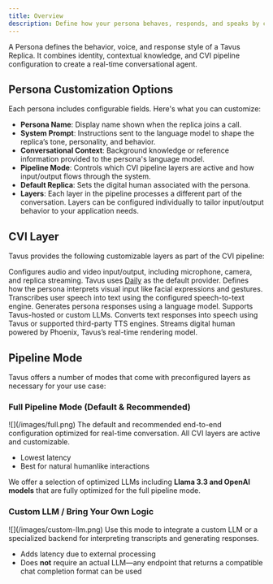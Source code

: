 ```yaml
---
title: Overview
description: Define how your persona behaves, responds, and speaks by configuring layers and modes.
---
```


A Persona defines the behavior, voice, and response style of a Tavus Replica. It combines identity, contextual knowledge, and CVI pipeline configuration to create a real-time conversational agent.
## Persona Customization Options
Each persona includes configurable fields. Here's what you can customize:
- **Persona Name**: Display name shown when the replica joins a call.
- **System Prompt**: Instructions sent to the language model to shape the replica’s tone, personality, and behavior.
- **Conversational Context**: Background knowledge or reference information provided to the persona's language model.
- **Pipeline Mode**: Controls which CVI pipeline layers are active and how input/output flows through the system.
- **Default Replica**: Sets the digital human associated with the persona.
- **Layers**: Each layer in the pipeline processes a different part of the conversation. Layers can be configured individually to tailor input/output behavior to your application needs.

## CVI Layer
Tavus provides the following customizable layers as part of the CVI pipeline:
<CardGroup cols={2}>

  <Card title="Transport Layer" icon="video">
    Configures audio and video input/output, including microphone, camera, and replica streaming. Tavus uses <a href="https://www.daily.co/" target="_blank">Daily</a> as the default provider.
  </Card>

  <Card title="Perception Layer" icon="eye" href="/sections/conversational-video-interface/persona/perception">
    Defines how the persona interprets visual input like facial expressions and gestures.
  </Card>

  <Card title="STT Layer" icon="waveform" href="/sections/conversational-video-interface/persona/stt">
    Transcribes user speech into text using the configured speech-to-text engine.
  </Card>

  <Card title="LLM Layer" icon="brain" href="/sections/conversational-video-interface/persona/llm">
    Generates persona responses using a language model. Supports Tavus-hosted or custom LLMs.
  </Card>

  <Card title="TTS Layer" icon="microphone" href="/sections/conversational-video-interface/persona/tts">
    Converts text responses into speech using Tavus or supported third-party TTS engines.
  </Card>

  <Card title="Realtime Replica Layer" icon="robot" href="/sections/replica/overview">
    Streams digital human powered by Phoenix, Tavus’s real-time rendering model.
  </Card>

</CardGroup>


## Pipeline Mode
Tavus offers a number of modes that come with preconfigured layers as necessary for your use case:
### Full Pipeline Mode (Default & Recommended)
<Frame>
![](/images/full.png)
</Frame>
The default and recommended end-to-end configuration optimized for real-time conversation. All CVI layers are active and customizable.

* Lowest latency
* Best for natural humanlike interactions

<Note> We offer a selection of optimized LLMs including **Llama 3.3 and OpenAI models** that are fully optimized for the full pipeline mode.</Note>
<Card title="CVI quickstart" icon="rocket" href="/sections/conversational-video-interface/quickstart/use-the-full-pipeline" />


### Custom LLM / Bring Your Own Logic
<Frame>
![](/images/custom-llm.png)
</Frame>
Use this mode to integrate a custom LLM or a specialized backend for interpreting transcripts and generating responses.

* Adds latency due to external processing
* Does **not** require an actual LLM—any endpoint that returns a compatible chat completion format can be used

<Card title="Integrate your own custom LLM or logic" icon="binary" href="/sections/conversational-video-interface/persona/llm#custom-llms" />
